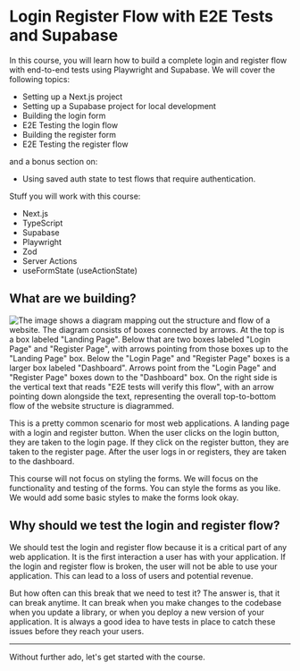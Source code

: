 
# Login Register Flow with E2E Tests and Supabase

In this course, you will learn how to build a complete login and register flow with end-to-end tests using Playwright and Supabase. We will cover the following topics:

- Setting up a Next.js project
- Setting up a Supabase project for local development
- Building the login form
- E2E Testing the login flow
- Building the register form
- E2E Testing the register flow

and a bonus section on:

- Using saved auth state to test flows that require authentication.

Stuff you will work with this course:

- Next.js
- TypeScript
- Supabase
- Playwright
- Zod
- Server Actions
- useFormState (useActionState)

## What are we building?

![The image shows a diagram mapping out the structure and flow of a website. The diagram consists of boxes connected by arrows. At the top is a box labeled "Landing Page". Below that are two boxes labeled "Login Page" and "Register Page", with arrows pointing from those boxes up to the "Landing Page" box. Below the "Login Page" and "Register Page" boxes is a larger box labeled "Dashboard". Arrows point from the "Login Page" and "Register Page" boxes down to the "Dashboard" box. On the right side is the vertical text that reads "E2E tests will verify this flow", with an arrow pointing down alongside the text, representing the overall top-to-bottom flow of the website structure is diagrammed.](./assets/what-are-we-building.webp)

This is a pretty common scenario for most web applications. A landing page with a login and register button. When the user clicks on the login button, they are taken to the login page. If they click on the register button, they are taken to the register page. After the user logs in or registers, they are taken to the dashboard.

<Callout>
	This course will not focus on styling the forms. We will focus on the
	functionality and testing of the forms. You can style the forms as you like.
	We would add some basic styles to make the forms look okay.
</Callout>

## Why should we test the login and register flow?

We should test the login and register flow because it is a critical part of any web application. It is the first interaction a user has with your application. If the login and register flow is broken, the user will not be able to use your application. This can lead to a loss of users and potential revenue.

But how often can this break that we need to test it? The answer is, that it can break anytime. It can break when you make changes to the codebase when you update a library, or when you deploy a new version of your application. It is always a good idea to have tests in place to catch these issues before they reach your users.

---

Without further ado, let's get started with the course.
